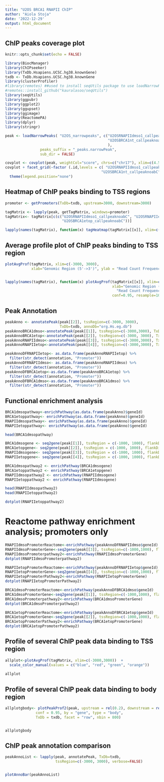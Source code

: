 ```yaml
---
title: "U2OS BRCA1 RNAPII ChIP"
author: "Aiola Stoja"
date: '2022-12-29'
output: html_document
---
```


## ChIP peaks coverage plot 
```r
knitr::opts_chunk$set(echo = FALSE)

library(BiocManager)
library(ChIPseeker)
library(TxDb.Hsapiens.UCSC.hg38.knownGene)
txdb <- TxDb.Hsapiens.UCSC.hg38.knownGene
library(clusterProfiler)
#library(remotes) ##used to install seqUtils package to use loadNarrowPeaks (below)
#remotes::install_github("kauralasoo/seqUtils")
library(seqUtils)
library(ggpubr)
library(ggplot2)
library(ggupset)
library(ggimage)
library(ReactomePA)
library(dplyr)
library(stringr)

peak <- loadNarrowPeaks( "U2OS_narrowpeaks", c("U2OSRNAPIIdmso1_callpeaknoabC", "U2OSRNAPIIetop_callpeaknoabC",
                                               "U2OSBRCA1nt_callpeaknoabC", "U2OSBRCA1etop_callpeaknoabC"
                                               ),
                peaks_suffix = "_peaks.narrowPeak", 
                sub_dir = FALSE)

covplot <- covplot(peak, weightCol="score", chrs=c("chr17"), xlim=c(4.5e7, 5e7))
covplot + facet_grid(~factor (.id,levels = c( "U2OSRNAPIIdmso1_callpeaknoabC" , "U2OSRNAPIIetop_callpeaknoabC" ,
                                            "U2OSBRCA1nt_callpeaknoabC" , "U2OSBRCA1etop_callpeaknoabC"))) +
  theme(legend.position="none")

```



## Heatmap of ChIP peaks binding to TSS regions
```r

promoter <- getPromoters(TxDb=txdb, upstream=3000, downstream=3000)

tagMatrix <- lapply(peak, getTagMatrix, windows=promoter)
tagMatrix<- tagMatrix[c(c("U2OSRNAPIIdmso1_callpeaknoabC", "U2OSRNAPIIetop_callpeaknoabC", "U2OSBRCA1nt_callpeaknoabC",
                          "U2OSBRCA1etop_callpeaknoabC"))]

lapply(names(tagMatrix), function(x) tagHeatmap(tagMatrix[[x]], xlim=c(-3000, 3000), color="red", xlab="Genomic Region (5'-3')", title=names(tagMatrix[x])))

```


## Average profile plot of ChIP peaks binding to TSS region
```r

plotAvgProf(tagMatrix, xlim=c(-3000, 3000),
            xlab="Genomic Region (5'->3')", ylab = "Read Count Frequency")


lapply(names(tagMatrix), function(x) plotAvgProf(tagMatrix[[x]], xlim=c(-3000, 3000),
                                                 xlab="Genomic Region (5'->3')", ylab =
                                                   "Read Count Frequency",
                                                 conf=0.95, resample=1000))

```


## Peak Annotation

```r

peakAnno <- annotatePeak(peak[[2]], tssRegion=c(-3000, 3000),
                         TxDb=txdb, annoDb="org.Hs.eg.db")
peakAnnoBRCA1dmso<-annotatePeak(peak[[1]], tssRegion=c(-3000,3000), TxDb=txdb, annoDb="org.Hs.eg.db")
peakAnnoBRCA1etop<-annotatePeak(peak[[2]], tssRegion=c(-3000, 3000), TxDb=txdb, annoDb="org.Hs.eg.db")
peakAnnoRNAPIIdmso<-annotatePeak(peak[[3]], tssRegion=c(-3000,3000), TxDb=txdb, annoDb="org.Hs.eg.db")
peakAnnoRNAPIIetop<-annotatePeak(peak[[4]], tssRegion=c(-3000,3000), TxDb=txdb, annoDb="org.Hs.eg.db")

peakAnnoDFRNAPIIetop<- as.data.frame(peakAnnoRNAPIIetop) %>%
  filter(str_detect(annotation, "Promoter"))
peakAnnoDFRNAPIIdmso<- as.data.frame(peakAnnoRNAPIIdmso) %>%
  filter(str_detect(annotation, "Promoter"))
peakAnnoDFBRCA1etop<-as.data.frame(peakAnnoBRCA1etop) %>%
  filter(str_detect(annotation, "Promoter"))
peakAnnoDFBRCA1dmso<-as.data.frame(peakAnnoBRCA1dmso) %>%
  filter(str_detect(annotation, "Promoter"))


```

## Functional enrichment analysis
```r

BRCA1dmsopathway<-enrichPathway(as.data.frame(peakAnno)$geneId)
BRCA1etoppathway<- enrichPathway(as.data.frame(peakAnno)$geneId)
RNAPIIdmsopathway<- enrichPathway(as.data.frame(peakAnno)$geneId)
RNAPIIetoppathway<- enrichPathway(as.data.frame(peakAnno)$geneId)

head(BRCA1dmsopathway)

BRCA1dmsogene <- seq2gene(peak[[1]], tssRegion = c(-1000, 1000), flankDistance = 3000, TxDb=txdb)
BRCA1etopgene<- seq2gene(peak[[2]], tssRegion = c(-1000, 1000), flankDistance = 3000, TxDb=txdb)
RNAPIIdmsogene<- seq2gene(peak[[3]], tssRegion = c(-1000, 1000), flankDistance = 3000, TxDb=txdb)
RNAPIIetopgene<- seq2gene(peak[[4]], tssRegion = c(-1000, 1000), flankDistance = 3000, TxDb=txdb)

BRCA1dmsopathway2 <- enrichPathway(BRCA1dmsogene)
BRCA1etoppathway2 <- enrichPathway(BRCA1etopgene)
RNAPIIdmsopathway2 <- enrichPathway(RNAPIIdmsogene)
RNAPIIetoppathway2 <- enrichPathway(RNAPIIdmsogene)

head(RNAPIIdmsopathway2)
head(RNAPIIetoppathway2)

dotplot(RNAPIIetoppathway2)

```


# Reactome pathway enrichment analysis; promoters only

```r

RNAPIIdmsoPromoterReactome<-enrichPathway(peakAnnoDFRNAPIIdmso$geneId)
RNAPIIdmsoPromoterGene<-seq2gene(peak[[3]], tssRegion=c(-1000,1000), flankDistance = 3000, TxDb=txdb)
RNAPIIdmsoPromoterpathway2<-enrichPathway(RNAPIIdmsoPromoterGene)
dotplot(RNAPIIdmsoPromoterpathway2)

RNAPIIetopPromoterReactome<-enrichPathway(peakAnnoDFRNAPIIetop$geneId)
RNAPIIetopPromoterGene<-seq2gene(peak[[4]], tssRegion=c(-1000,1000), flankDistance=3000,TxDb=txdb)
RNAPIIetopPromoterPathway2<-enrichPathway(RNAPIIetopPromoterGene)
dotplot(RNAPIIetopPromoterPathway2)

BRCA1dmsoPromoterReactome<-enrichPathway(peakAnnoDFBRCA1dmso$geneId)
BRCA1dmsoPromoterGene<-seq2gene(peak[[1]], tssRegion=c(-1000,1000), flankDistance=3000, TxDb=txdb)
BRCA1dmsoPromoterpathway2<-enrichPathway(BRCA1dmsoPromoterGene)
dotplot(BRCA1dmsoPromoterpathway2)

BRCA1etopPromoterReactome<-enrichPathway(peakAnnoDFBRCA1etop$geneId)
BRCA1etopPromoterGene<-seq2gene(peak[[2]], tssRegion=c(-1000,1000), flankDistance=3000, TxDb=txdb)
BRCA1etopPromoterPathway2<-enrichPathway(BRCA1etopPromoterGene)
dotplot(BRCA1etopPromoterPathway2)


```


## Profile of several ChIP peak data binding to TSS region

```r


allplot<-plotAvgProf(tagMatrix, xlim=c(-3000,3000))  +
  scale_color_manual(values = c("blue", "red", "green", "orange"))
  
allplot

```


## Profile of several ChIP peak data binding to body region

```r

allplotgbody<- plotPeakProf2(peak, upstream = rel(0.2), downstream = rel(0.2),
              conf = 0.95, by = "gene", type = "body",
              TxDb = txdb, facet = "row", nbin = 800)


allplotgbody

```


## ChIP peak annotation comparison

```r


peakAnnoList <- lapply(peak, annotatePeak, TxDb=txdb,
                       tssRegion=c(-3000, 3000), verbose=FALSE)


plotAnnoBar(peakAnnoList)


```














